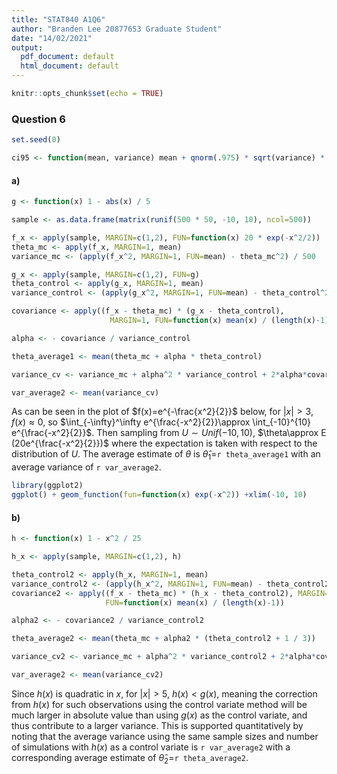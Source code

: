 ```yaml
---
title: "STAT840 A1Q6"
author: "Branden Lee 20877653 Graduate Student"
date: "14/02/2021"
output:
  pdf_document: default
  html_document: default
---
```


```r
knitr::opts_chunk$set(echo = TRUE)
```

### Question 6
```r
set.seed(0)

ci95 <- function(mean, variance) mean + qnorm(.975) * sqrt(variance) * c(-1, 1)
```

#### a)
```r
g <- function(x) 1 - abs(x) / 5

sample <- as.data.frame(matrix(runif(500 * 50, -10, 10), ncol=500))

f_x <- apply(sample, MARGIN=c(1,2), FUN=function(x) 20 * exp(-x^2/2))
theta_mc <- apply(f_x, MARGIN=1, mean)
variance_mc <- (apply(f_x^2, MARGIN=1, FUN=mean) - theta_mc^2) / 500

g_x <- apply(sample, MARGIN=c(1,2), FUN=g)
theta_control <- apply(g_x, MARGIN=1, mean)
variance_control <- (apply(g_x^2, MARGIN=1, FUN=mean) - theta_control^2) / 500

covariance <- apply((f_x - theta_mc) * (g_x - theta_control),
                      MARGIN=1, FUN=function(x) mean(x) / (length(x)-1))

alpha <- - covariance / variance_control

theta_average1 <- mean(theta_mc + alpha * theta_control)

variance_cv <- variance_mc + alpha^2 * variance_control + 2*alpha*covariance

var_average2 <- mean(variance_cv)

```
As can be seen in the plot of $f(x)=e^{-\frac{x^2}{2}}$ below, for $|x|>3$, $f(x)\approx 0$, so $\int_{-\infty}^\infty e^{\frac{-x^2}{2}}\approx \int_{-10}^{10} e^{\frac{-x^2}{2}}$. Then sampling from $U\sim Unif(-10, 10)$, $\theta\approx E (20e^{\frac{-x^2}{2}})$ where the expectation is taken with respect to the distribution of $U$. The average estimate of $\theta$ is $\widehat{\theta}_1$=`r theta_average1` with an average variance of `r var_average2`.

```r
library(ggplot2)
ggplot() + geom_function(fun=function(x) exp(-x^2)) +xlim(-10, 10)
```

#### b)
```r
h <- function(x) 1 - x^2 / 25

h_x <- apply(sample, MARGIN=c(1,2), h)

theta_control2 <- apply(h_x, MARGIN=1, mean)
variance_control2 <- (apply(h_x^2, MARGIN=1, FUN=mean) - theta_control2^2) / 500
covariance2 <- apply((f_x - theta_mc) * (h_x - theta_control2), MARGIN=1,
                     FUN=function(x) mean(x) / (length(x)-1))

alpha2 <- - covariance2 / variance_control2

theta_average2 <- mean(theta_mc + alpha2 * (theta_control2 + 1 / 3))

variance_cv2 <- variance_mc + alpha^2 * variance_control2 + 2*alpha*covariance2

var_average2 <- mean(variance_cv2)
```
Since $h(x)$ is quadratic in $x$, for $|x|>5$, $h(x)<g(x)$, meaning the correction from $h(x)$ for such observations using the control variate method will be much larger in absolute value than using $g(x)$ as the control variate, and thus contribute to a larger variance. This is supported quantitatively by noting that the average variance using the same sample sizes and number of simulations with $h(x)$ as a control variate is `r var_average2` with a corresponding average estimate of $\widehat{\theta}_2$=`r theta_average2`.